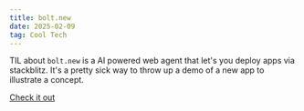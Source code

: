 ```yaml
---
title: bolt.new
date: 2025-02-09
tag: Cool Tech
---
```


TIL about `bolt.new` is a AI powered web agent that let's you deploy apps via
stackblitz. It's a pretty sick way to throw up a demo of a new app to illustrate
a concept.

[Check it out](https://bolt.new/)
